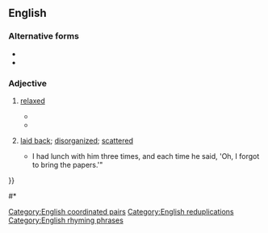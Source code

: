 {{also|loosey goosey}}
==English==

===Alternative forms===
* {{l|en|loosey goosey}}
* {{l|en|loosy-goosy}}

===Adjective===
{{en-adj}}

# {{lb|en|sports|originally|baseball|North America}} [[relaxed]] {{defdate|from 1940's}}
#* {{quote-journal|en|date=8 July 1946|journal=The Globe and Mail|title=By Jim Coleman
|text=They said that he couldn't hit International League pitching because he was too '''loosey-goosey''' at the plate.
}}
#* {{quote-journal|en|year=1955|journal=Maclean's|title=Why Big-League Goalies CRACK Up|author=Trent Frayne
|url=http://archive.macleans.ca/article/1955/03/19/why-big-league-goalies-crack-up
|text=“All these other guys are scared to death,” the pinch-hitter kept telling himself as he walked towards the plate, “I’m '''loosey-goosey''', I’m '''loosey-goosey''', I’m '''loosey-goosey'''.”
}}
# {{lb|en|by extension|informal}} [[laid back]]; [[disorganized]]; [[scattered]]
#* {{quote-journal|en|year=1991|title=Investment Manager Faces Charges of Securities Fraud|author=Richard Perez-Pena|journal=The New York Times
|url=https://www.nytimes.com/1991/12/18/business/investment-manager-faces-charges-of-securities-fraud.html
|text="Everything seemed to be real '''loosey-goosey'''," Mr. Williams said. "{{...}}I had lunch with him three times, and each time he said, 'Oh, I forgot to bring the papers.'"
}}
#* {{quote-book|en|year=2004|author=Denis Wood|title=Five Billion Years of Global Change|passage=I find the description wonderfully familiar, less the [[droogish]] quality, than the '''loosey-goosey''' opportunism.}}

[[Category:English coordinated pairs]]
[[Category:English reduplications]]
[[Category:English rhyming phrases]]